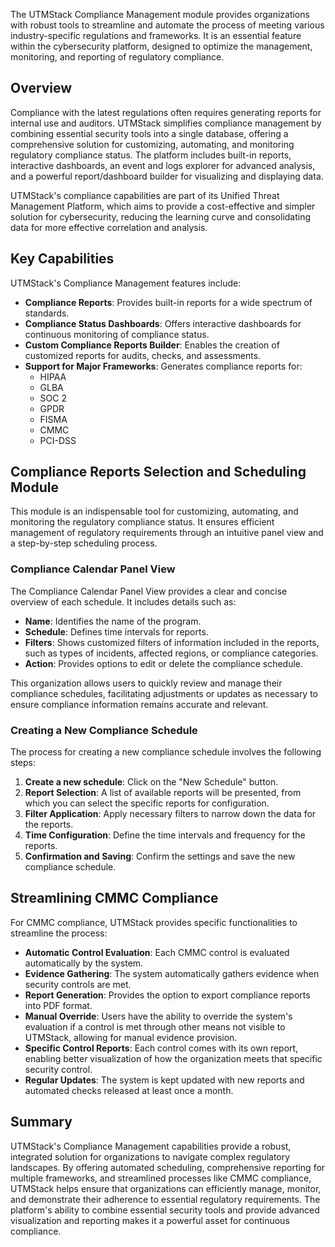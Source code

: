 The UTMStack Compliance Management module provides organizations with robust tools to streamline and automate the process of meeting various industry-specific regulations and frameworks. It is an essential feature within the cybersecurity platform, designed to optimize the management, monitoring, and reporting of regulatory compliance.

## Overview

Compliance with the latest regulations often requires generating reports for internal use and auditors. UTMStack simplifies compliance management by combining essential security tools into a single database, offering a comprehensive solution for customizing, automating, and monitoring regulatory compliance status. The platform includes built-in reports, interactive dashboards, an event and logs explorer for advanced analysis, and a powerful report/dashboard builder for visualizing and displaying data.

UTMStack's compliance capabilities are part of its Unified Threat Management Platform, which aims to provide a cost-effective and simpler solution for cybersecurity, reducing the learning curve and consolidating data for more effective correlation and analysis.

## Key Capabilities

UTMStack's Compliance Management features include:

*   **Compliance Reports**: Provides built-in reports for a wide spectrum of standards.
*   **Compliance Status Dashboards**: Offers interactive dashboards for continuous monitoring of compliance status.
*   **Custom Compliance Reports Builder**: Enables the creation of customized reports for audits, checks, and assessments.
*   **Support for Major Frameworks**: Generates compliance reports for:
    *   HIPAA
    *   GLBA
    *   SOC 2
    *   GPDR
    *   FISMA
    *   CMMC
    *   PCI-DSS

## Compliance Reports Selection and Scheduling Module

This module is an indispensable tool for customizing, automating, and monitoring the regulatory compliance status. It ensures efficient management of regulatory requirements through an intuitive panel view and a step-by-step scheduling process.

### Compliance Calendar Panel View

The Compliance Calendar Panel View provides a clear and concise overview of each schedule. It includes details such as:

*   **Name**: Identifies the name of the program.
*   **Schedule**: Defines time intervals for reports.
*   **Filters**: Shows customized filters of information included in the reports, such as types of incidents, affected regions, or compliance categories.
*   **Action**: Provides options to edit or delete the compliance schedule.

This organization allows users to quickly review and manage their compliance schedules, facilitating adjustments or updates as necessary to ensure compliance information remains accurate and relevant.

### Creating a New Compliance Schedule

The process for creating a new compliance schedule involves the following steps:

1.  **Create a new schedule**: Click on the "New Schedule" button.
2.  **Report Selection**: A list of available reports will be presented, from which you can select the specific reports for configuration.
3.  **Filter Application**: Apply necessary filters to narrow down the data for the reports.
4.  **Time Configuration**: Define the time intervals and frequency for the reports.
5.  **Confirmation and Saving**: Confirm the settings and save the new compliance schedule.

## Streamlining CMMC Compliance

For CMMC compliance, UTMStack provides specific functionalities to streamline the process:

*   **Automatic Control Evaluation**: Each CMMC control is evaluated automatically by the system.
*   **Evidence Gathering**: The system automatically gathers evidence when security controls are met.
*   **Report Generation**: Provides the option to export compliance reports into PDF format.
*   **Manual Override**: Users have the ability to override the system's evaluation if a control is met through other means not visible to UTMStack, allowing for manual evidence provision.
*   **Specific Control Reports**: Each control comes with its own report, enabling better visualization of how the organization meets that specific security control.
*   **Regular Updates**: The system is kept updated with new reports and automated checks released at least once a month.

## Summary

UTMStack's Compliance Management capabilities provide a robust, integrated solution for organizations to navigate complex regulatory landscapes. By offering automated scheduling, comprehensive reporting for multiple frameworks, and streamlined processes like CMMC compliance, UTMStack helps ensure that organizations can efficiently manage, monitor, and demonstrate their adherence to essential regulatory requirements. The platform's ability to combine essential security tools and provide advanced visualization and reporting makes it a powerful asset for continuous compliance.